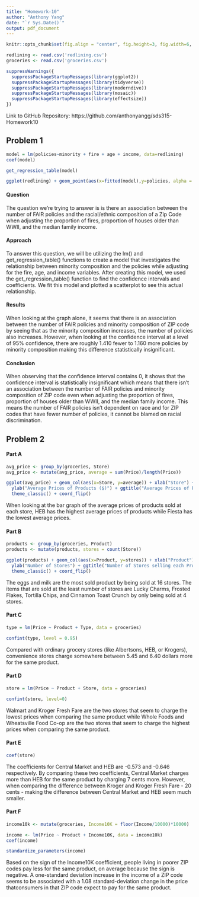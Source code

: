 ---
title: "Homework-10"
author: "Anthony Yang"
date: "`r Sys.Date()`"
output: pdf_document
---

```{r setup, include=FALSE}
knitr::opts_chunk$set(fig.align = "center", fig.height=3, fig.width=6, warning=FALSE, message=FALSE, tidy=TRUE, tidy.opts=list(width.cutoff=100))

redlining <- read.csv('redlining.csv')
groceries <- read.csv('groceries.csv')

suppressWarnings({
  suppressPackageStartupMessages(library(ggplot2))
  suppressPackageStartupMessages(library(tidyverse))
  suppressPackageStartupMessages(library(moderndive))
  suppressPackageStartupMessages(library(mosaic)) 
  suppressPackageStartupMessages(library(effectsize))
})
```

Link to GitHub Repository: https://github.com/anthonyangg/sds315-Homework10

## Problem 1

```{r echo=FALSE}
model = lm(policies~minority + fire + age + income, data=redlining)
coef(model)

get_regression_table(model)

ggplot(redlining) + geom_point(aes(x=fitted(model),y=policies, alpha = 0.2))
```

#### Question

The question we're trying to answer is is there an association between the number of FAIR policies and the racial/ethnic composition of a Zip Code when adjusting the proportion of fires, proportion of houses older than WWII, and the median family income.

#### Approach

To answer this question, we will be utilizing the lm() and get_regression_table() functions to create a model that investigates the relationship between minority composition and the policies while adjusting for the fire, age, and income variables. After creating this model, we used the get_regression_table() function to find the confidence intervals and coefficients. We fit this model and plotted a scatterplot to see this actual relationship.

#### Results

When looking at the graph alone, it seems that there is an association between the number of FAIR policies and minority composition of ZIP code by seeing that as the minority composition increases, the number of policies also increases. However, when looking at the confidence interval at a level of 95% confidence, there are roughly 1.410 fewer to 1.160 more policies by minority composition making this difference statistically insignificant. 

#### Conclusion

When observing that the confidence interval contains 0, it shows that the confidence interval is statistically insignificant which means that there isn't an association between the number of FAIR policies and minority composition of ZIP code even when adjusting the proportion of fires, proportion of houses older than WWII, and the median family income. This means the number of FAIR policies isn't dependent on race and for ZIP codes that have fewer number of policies, it cannot be blamed on racial discrimination.



## Problem 2

#### Part A

```{r echo=FALSE}
avg_price <- group_by(groceries, Store)
avg_price <- mutate(avg_price, average = sum(Price)/length(Price))

ggplot(avg_price) + geom_col(aes(x=Store, y=average)) + xlab("Store") +
  ylab("Average Prices of Products ($)") + ggtitle("Average Prices of Products sold at each store") +
  theme_classic() + coord_flip()
```

When looking at the bar graph of the average prices of products sold at each store, HEB has the highest average prices of products while Fiesta has the lowest average prices. 

#### Part B

```{r echo=FALSE}
products <- group_by(groceries, Product)
products <- mutate(products, stores = count(Store))

ggplot(products) + geom_col(aes(x=Product, y=stores)) + xlab("Product") + 
  ylab("Number of Stores") + ggtitle("Number of Stores selling each Product") +
  theme_classic() + coord_flip()
```

The eggs and milk are the most sold product by being sold at 16 stores. The items that are sold at the least number of stores are Lucky Charms, Frosted Flakes, Tortilla Chips, and Cinnamon Toast Crunch by only being sold at 4 stores. 

#### Part C

```{r echo=FALSE}
type = lm(Price ~ Product + Type, data = groceries)

confint(type, level = 0.95)
```

Compared with ordinary grocery stores (like Albertsons, HEB, or Krogers), convenience stores charge somewhere between 5.45 and 6.40 dollars more for the same product.

#### Part D

```{r echo=FALSE}
store = lm(Price ~ Product + Store, data = groceries)

confint(store, level=0)
```

Walmart and Kroger Fresh Fare are the two stores that seem to charge the lowest prices when comparing the same product while Whole Foods and Wheatsville Food Co-op are the two stores that seem to charge the highest prices when comparing the same product. 

#### Part E

```{r echo=FALSE}
coef(store)
```

The coefficients for Central Market and HEB are -0.573 and -0.646 respectively. By comparing these two coefficients, Central Market charges more than HEB for the same product by charging 7 cents more. However, when comparing the difference between Kroger and Kroger Fresh Fare - 20 cents - making the difference between Central Market and HEB seem much smaller. 

#### Part F

```{r echo=FALSE}
income10k <- mutate(groceries, Income10K = floor(Income/10000)*10000)

income <- lm(Price ~ Product + Income10K, data = income10k)
coef(income)

standardize_parameters(income)
```

Based on the sign of the Income10K coefficient, people living in poorer ZIP codes pay less for the same product, on average because the sign is negative. A one-standard deviation increase in the income of a ZIP code seems to be associated with a 1.08 standard-deviation change in the price thatconsumers in that ZIP code expect to pay for the same product.